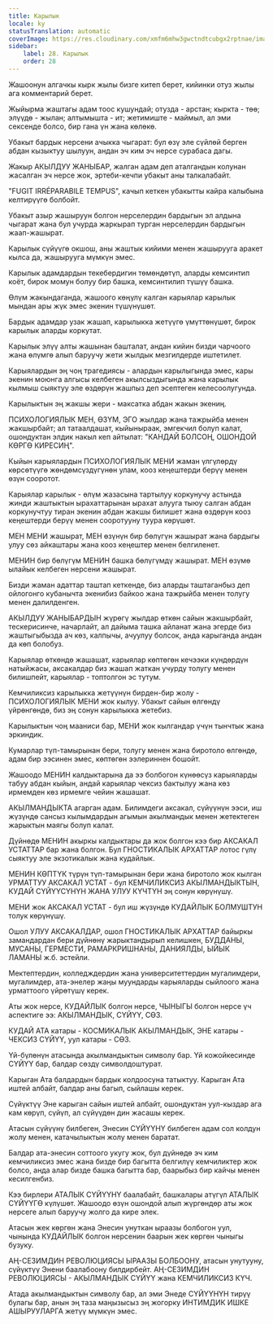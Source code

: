 ```yaml
---
title: Карылык
locale: ky
statusTranslation: automatic
coverImage: https://res.cloudinary.com/xmfm6mhw3gwctndtcubgx2rptnae/image/upload/v1740337243/small_cover_educacion_fundamental_a051170f1c.webp
sidebar:
    label: 28. Карылык
    order: 28
---
```

Жашоонун алгачкы кырк жылы бизге китеп берет, кийинки отуз жылы ага комментарий берет.

Жыйырма жаштагы адам тоос кушундай; отузда - арстан; кыркта - төө; элүүдө - жылан; алтымышта - ит; жетимиште - маймыл, ал эми сексенде болсо, бир гана үн жана көлөкө.

Убакыт бардык нерсени ачыкка чыгарат: бул өзү эле сүйлөй берген абдан кызыктуу шылуун, андан эч ким эч нерсе сурабаса дагы.

Жакыр АКЫЛДУУ ЖАНЫБАР, жалган адам деп аталгандын колунан жасалган эч нерсе жок, эртеби-кечпи убакыт аны талкалабайт.

"FUGIT IRRÉPARABILE TEMPUS", качып кеткен убакытты кайра калыбына келтирүүгө болбойт.

Убакыт азыр жашыруун болгон нерселердин бардыгын эл алдына чыгарат жана бул учурда жаркырап турган нерселердин бардыгын жаап-жашырат.

Карылык сүйүүгө окшош, аны жаштык кийими менен жашырууга аракет кылса да, жашырууга мүмкүн эмес.

Карылык адамдардын текебердигин төмөндөтүп, аларды кемсинтип коёт, бирок момун болуу бир башка, кемсинтилип түшүү башка.

Өлүм жакындаганда, жашоого көңүлү калган карыялар карылык мындан ары жүк эмес экенин түшүнүшөт.

Бардык адамдар узак жашап, карылыкка жетүүгө үмүттөнүшөт, бирок карылык аларды коркутат.

Карылык элүү алты жашынан башталат, андан кийин бизди чарчоого жана өлүмгө алып баруучу жети жылдык мезгилдерде иштетилет.

Карыялардын эң чоң трагедиясы - алардын карылыгында эмес, кары экенин моюнга алгысы келбеген акылсыздыгында жана карылык кылмыш сыяктуу эле өздөрүн жашпыз деп эсептеген келесоолугунда.

Карылыктын эң жакшы жери - максатка абдан жакын экениң.

ПСИХОЛОГИЯЛЫК МЕН, ӨЗҮМ, ЭГО жылдар жана тажрыйба менен жакшырбайт; ал татаалдашат, кыйыныраак, эмгекчил болуп калат, ошондуктан элдик накыл кеп айтылат: "КАНДАЙ БОЛСОҢ, ОШОНДОЙ КӨРГӨ КИРЕСИҢ".

Кыйын карыялардын ПСИХОЛОГИЯЛЫК МЕНИ жаман үлгүлөрдү көрсөтүүгө жөндөмсүздүгүнөн улам, кооз кеңештерди берүү менен өзүн сооротот.

Карыялар карылык - өлүм жазасына тартылуу коркунучу астында жинди жаштыктын ырахаттарынан ырахат алууга тыюу салган абдан коркунучтуу тиран экенин абдан жакшы билишет жана өздөрүн кооз кеңештерди берүү менен сооротууну туура көрүшөт.

МЕН МЕНИ жашырат, МЕН өзүнүн бир бөлүгүн жашырат жана бардыгы улуу сөз айкаштары жана кооз кеңештер менен белгиленет.

МЕНИН бир бөлүгүм МЕНИН башка бөлүгүмдү жашырат. МЕН өзүмө ылайык келбеген нерсени жашырат.

Бизди жаман адаттар таштап кеткенде, биз аларды таштаганбыз деп ойлогонго кубанычта экенибиз байкоо жана тажрыйба менен толугу менен далилденген.

АКЫЛДУУ ЖАНЫБАРДЫН жүрөгү жылдар өткөн сайын жакшырбайт, тескерисинче, начарлайт, ал дайыма ташка айланат жана эгерде биз жаштыгыбызда ач көз, калпычы, ачуулуу болсок, анда карыганда андан да көп болобуз.

Карыялар өткөндө жашашат, карыялар көптөгөн кечээки күндөрдүн натыйжасы, аксакалдар биз жашап жаткан учурду толугу менен билишпейт, карыялар - топтолгон эс тутум.

Кемчиликсиз карылыкка жетүүнүн бирден-бир жолу - ПСИХОЛОГИЯЛЫК МЕНИ жок кылуу. Убакыт сайын өлгөндү үйрөнгөндө, биз эң сонун карылыкка жетебиз.

Карылыктын чоң мааниси бар, МЕНИ жок кылгандар үчүн тынчтык жана эркиндик.

Кумарлар түп-тамырынан бери, толугу менен жана биротоло өлгөндө, адам бир ээсинен эмес, көптөгөн ээлериннен бошойт.

Жашоодо МЕНИН калдыктарына да ээ болбогон күнөөсүз карыяларды табуу абдан кыйын, андай карыялар чексиз бактылуу жана көз ирмемден көз ирмемге чейин жашашат.

АКЫЛМАНДЫКТА агарган адам. Билимдеги аксакал, сүйүүнүн ээси, иш жүзүндө сансыз кылымдардын агымын акылмандык менен жетектеген жарыктын маягы болуп калат.

Дүйнөдө МЕНИН акыркы калдыктары да жок болгон кээ бир АКСАКАЛ УСТАТТАР бар жана болгон. Бул ГНОСТИКАЛЫК АРХАТТАР лотос гүлү сыяктуу эле экзотикалык жана кудайлык.

МЕНИН КӨПТҮК түрүн түп-тамырынан бери жана биротоло жок кылган УРМАТТУУ АКСАКАЛ УСТАТ - бул КЕМЧИЛИКСИЗ АКЫЛМАНДЫКТЫН, КУДАЙ СҮЙҮҮСҮНҮН ЖАНА УЛУУ КҮЧТҮН эң сонун көрүнүшү.

МЕНИ жок АКСАКАЛ УСТАТ - бул иш жүзүндө КУДАЙЛЫК БОЛМУШТУН толук көрүнүшү.

Ошол УЛУУ АКСАКАЛДАР, ошол ГНОСТИКАЛЫК АРХАТТАР байыркы замандардан бери дүйнөнү жарыктандырып келишкен, БУДДАНЫ, МУСАНЫ, ГЕРМЕСТИ, РАМАРКРИШНАНЫ, ДАНИЯЛДЫ, ЫЙЫК ЛАМАНЫ ж.б. эстейли.

Мектептердин, колледждердин жана университеттердин мугалимдери, мугалимдер, ата-энелер жаңы муундарды карыяларды сыйлоого жана урматтоого үйрөтүшү керек.

Аты жок нерсе, КУДАЙЛЫК болгон нерсе, ЧЫНЫГЫ болгон нерсе үч аспектиге ээ: АКЫЛМАНДЫК, СҮЙҮҮ, СӨЗ.

КУДАЙ АТА катары - КОСМИКАЛЫК АКЫЛМАНДЫК, ЭНЕ катары - ЧЕКСИЗ СҮЙҮҮ, уул катары - СӨЗ.

Үй-бүлөнүн атасында акылмандыктын символу бар. Үй кожойкесинде СҮЙҮҮ бар, балдар сөздү символдоштурат.

Карыган Ата балдардын бардык колдоосуна татыктуу. Карыган Ата иштей албайт, балдар аны багып, сыйлашы керек.

Сүйүктүү Эне карыган сайын иштей албайт, ошондуктан уул-кыздар ага кам көрүп, сүйүп, ал сүйүүдөн дин жасашы керек.

Атасын сүйүүнү билбеген, Энесин СҮЙҮҮНҮ билбеген адам сол колдун жолу менен, катачылыктын жолу менен баратат.

Балдар ата-энесин соттоого укугу жок, бул дүйнөдө эч ким кемчиликсиз эмес жана бизде бир багытта белгилүү кемчиликтер жок болсо, анда алар бизде башка багытта бар, баарыбыз бир кайчы менен кесилгенбиз.

Кээ бирлери АТАЛЫК СҮЙҮҮНҮ баалабайт, башкалары атүгүл АТАЛЫК СҮЙҮҮГӨ күлүшөт. Жашоодо өзүн ошондой алып жүргөндөр аты жок нерсеге алып баруучу жолго да кире элек.

Атасын жек көргөн жана Энесин унуткан ыраазы болбогон уул, чынында КУДАЙЛЫК болгон нерсенин баарын жек көргөн чыныгы бузуку.

АҢ-СЕЗИМДИН РЕВОЛЮЦИЯСЫ ЫРААЗЫ БОЛБООНУ, атасын унутууну, сүйүктүү Энени баалабоону билдирбейт. АҢ-СЕЗИМДИН РЕВОЛЮЦИЯСЫ - АКЫЛМАНДЫК СҮЙҮҮ жана КЕМЧИЛИКСИЗ КҮЧ.

Атада акылмандыктын символу бар, ал эми Энеде СҮЙҮҮНҮН тирүү булагы бар, анын эң таза маңызысыз эң жогорку ИНТИМДИК ИШКЕ АШЫРУУЛАРГА жетүү мүмкүн эмес.


